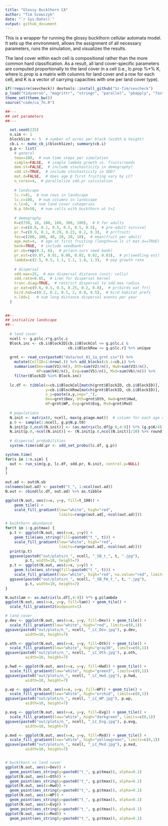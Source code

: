 ```yaml
---
title: "Glossy Buckthorn CA"
author: "Tim Szewczyk"
date: "`r Sys.Date()`"
output: github_document
---
```


This is a wrapper for running the glossy buckthorn cellular automata model. It sets up the environment, allows the assignment of all necessary parameters, runs the simulation, and visualizes the results.

The land cover within each cell is compositional rather than the more common hard classification. As a result, all land cover-specific parameters are computed proportionally to the land cover in a cell (i.e., lc.prop %*% K, where lc.prop is a matrix with columns for land cover and a row for each cell, and K is a vector of carrying capacities with one per land cover type).

```r
if(!require(sevcheck)) devtools::install_github("Sz-Tim/sevcheck")
p_load("tidyverse", "magrittr", "stringr", "parallel", "pbapply", "fastmatch")
theme_set(theme_bw())
source("code/ca_fn.R")
```


```r
##---
## set parameters
##---

  set.seed(225)
  n.sim <- 1
  blockSize <- 5  # number of acres per block (width & height)
  cb.i <- make_cb_i(blockSize); summary(cb.i)
  g.p <- list(
    # general
    tmax=100,  # num time steps per simulation
    simple=FALSE,  # simple lambda growth vs. fruits/seeds
    dem.st=FALSE,  # include stochasticity in demography?
    sdd.st=TRUE,  # include stochasticity in SDD?
    mat.d=FALSE,  # does age @ first fruiting vary by LC?
    n_cores=4,  # parallelize sdd.pr calculation
    
    # landscape
    lc.r=81,  # num rows in landscape
    lc.c=108,  # num columns in landscape
    n.lc=6,  # num land cover categories
    N.p.t0=50,  # num cells with buckthorn at t=1
    
    # demography
    K=c(750, 10, 100, 100, 300, 100),  # K for adults
    pr.s=c(0.8, 0.1, 0.5, 0.5, 0.5, 0.5),  # pre-adult survival
    pr.f=c(0.9, 0.1, 0.29, 0.23, 0.2, 0.3),  # pr(fruit)
    fec=c(200, 100, 40, 20, 20, 10),  # mean(fruit per adult)
    age.mat=4,  # age at first fruiting (length==n.lc if mat.d==TRUE)
    bank=TRUE,  # include seedbank?
    pr.sb=rep(0.3, 6),  # pr(ann.surv seed bank)
    pr.est=c(0.07, 0.01, 0.08, 0.02, 0.02, 0.03),  # pr(seedling est)
    lambda=c(2.5, 0.5, 1.1, 1.1, 1.8, 1.3),  # pop growth rate
    
    # dispersal
    sdd.max=25,  # max dispersal distance (unit: cells)
    sdd.rate=0.85,  # 1/mn for dispersal kernel
    trunc.diag=TRUE,  # restrict dispersal to sdd.max radius
    pr.eat=c(0.6, 0.5, 0.5, 0.25, 0.2, 0.8),  # pr(birds eat frt)
    bird.hab=c(0.2, 0.2, 0.5, 2, 0.8, 0.5),  # bird habitat prefs
    n.ldd=1   # num long distance dispersal events per year
  )
  

##--
## initialize landscape
##--
  
  # land cover
  ncell <- g.p$lc.r*g.p$lc.c
  Block.inc <- cb.i$BlockID[cb.i$BlockCol <= g.p$lc.c &
                            cb.i$BlockRow <= g.p$lc.r] %>% unique
  
  grnt <- read_csv(paste0("data/out_01_1a_grnt.csv")) %>% 
    mutate(CellID=1:nrow(.)) %>% add_blocks(cb.i=cb.i) %>% 
    summarise(Dev=sum(V1)/n(), Oth=sum(V2)/n(), Hwd=sum(V3)/n(), 
              WP=sum(V4)/n(), Evg=sum(V5)/n(), Mxd=sum(V6)/n()) %>%
    filter(BlockID %in% Block.inc) 
  
  lc.df <- tibble(x=cb.i$BlockCol[match(grnt$BlockID, cb.i$BlockID)],
                  y=cb.i$BlockRow[match(grnt$BlockID, cb.i$BlockID)],
                  x_y=paste(x,y,sep="_"),
                  Dev=grnt$Dev, Oth=grnt$Oth, Hwd=grnt$Hwd,
                  WP=grnt$WP, Evg=grnt$Evg, Mxd=grnt$Mxd)
  
  # populations
  N.init <- matrix(0, ncell, max(g.p$age.mat))  # column for each age class
  p.0 <- sample(1:ncell, g.p$N.p.t0)
  N.init[p.0,ncol(N.init)] <- (as.matrix(lc.df[p.0,4:9]) %*% (g.p$K/4)) %>% round
  N.init[p.0,-ncol(N.init)] <- (N.init[p.0,ncol(N.init)]/10) %>% round
  
  # dispersal probabilities
  system.time(sdd.pr <- sdd_set_probs(lc.df, g.p))
```

```r
system.time(
for(s in 1:n.sim) {
  out <- run_sim(g.p, lc.df, sdd.pr, N.init, control.p=NULL)
}
)
```


```r
out.ad <- out$N.sb
colnames(out.ad) <- paste0("t_", 1:ncol(out.ad))
N.out <- cbind(lc.df, out.ad) %>% as.tibble

ggplot(N.out, aes(x=x, y=y, fill=t_100)) + 
    geom_tile() + 
    scale_fill_gradient(low="white", high="red", 
                        limits=range(out.ad[,-ncol(out.ad)]))

# buckthorn abundance
for(t in 1:g.p$tmax) {
  p.t <- ggplot(N.out, aes(x=x, y=y)) + 
    geom_tile(aes_string(fill=paste0("t_", t))) + 
    scale_fill_gradient(low="white", high="red",
                        limits=range(out.ad[,-ncol(out.ad)]))
  print(p.t)
  ggsave(paste0("out/plots/n_", ncell, "_SB_t_", t, ".jpg"),
         p.t, width=10, height=7)
  p.t <- ggplot(N.out, aes(x=x, y=y)) + 
    geom_tile(aes_string(fill=paste0("t_", t))) + 
    scale_fill_gradient(low="white", high="red", na.value="red", limits=c(0,0.5))
  ggsave(paste0("out/plots/n_", ncell, "_SB_PA_t_", t, ".jpg"),
         p.t, width=10, height=7)
}

N.out$lam <- as.matrix(lc.df[,4:9]) %*% g.p$lambda
ggplot(N.out, aes(x=x, y=y, fill=lam)) + geom_tile() +
  scale_fill_gradient2(midpoint=1)

# land cover
p.dev <- ggplot(N.out, aes(x=x, y=y, fill=Dev)) + geom_tile() + 
  scale_fill_gradient(low="white", high="red", limits=c(0,1))
ggsave(paste0("out/plots/n_", ncell, "_LC_Dev.jpg"), p.dev,
         width=10, height=7)

p.oth <- ggplot(N.out, aes(x=x, y=y, fill=Oth)) + geom_tile() + 
  scale_fill_gradient(low="white", high="gray30", limits=c(0,1))
ggsave(paste0("out/plots/n_", ncell, "_LC_Oth.jpg"), p.oth,
         width=10, height=7)

p.hwd <- ggplot(N.out, aes(x=x, y=y, fill=Hwd)) + geom_tile() + 
  scale_fill_gradient(low="white", high="green3", limits=c(0,1))
ggsave(paste0("out/plots/n_", ncell, "_LC_Hwd.jpg"), p.hwd,
         width=10, height=7)

p.wp <- ggplot(N.out, aes(x=x, y=y, fill=WP)) + geom_tile() + 
  scale_fill_gradient(low="white", high="orchid", limits=c(0,1))
ggsave(paste0("out/plots/n_", ncell, "_LC_WP.jpg"), p.wp,
         width=10, height=7)

p.evg <- ggplot(N.out, aes(x=x, y=y, fill=Evg)) + geom_tile() + 
  scale_fill_gradient(low="white", high="darkgreen", limits=c(0,1))
ggsave(paste0("out/plots/n_", ncell, "_LC_Evg.jpg"), p.evg,
         width=10, height=7)

p.mxd <- ggplot(N.out, aes(x=x, y=y, fill=Mxd)) + geom_tile() + 
  scale_fill_gradient(low="white", high="yellowgreen", limits=c(0,1))
ggsave(paste0("out/plots/n_", ncell, "_LC_Mxd.jpg"), p.mxd,
         width=10, height=7)


# buckthorn vs land cover
ggplot(N.out, aes(x=Dev)) + 
  geom_point(aes_string(y=paste0("t_", g.p$tmax)), alpha=0.1)
ggplot(N.out, aes(x=Oth)) + 
  geom_point(aes_string(y=paste0("t_", g.p$tmax)), alpha=0.1)
ggplot(N.out, aes(x=Hwd)) + 
  geom_point(aes_string(y=paste0("t_", g.p$tmax)), alpha=0.1)
ggplot(N.out, aes(x=WP)) + 
  geom_point(aes_string(y=paste0("t_", g.p$tmax)), alpha=0.1)
ggplot(N.out, aes(x=Evg)) + 
  geom_point(aes_string(y=paste0("t_", g.p$tmax)), alpha=0.1)
ggplot(N.out, aes(x=Mxd)) + 
  geom_point(aes_string(y=paste0("t_", g.p$tmax)), alpha=0.1)
```




